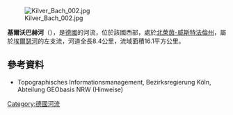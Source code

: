 {{Coord|52.200966|N|8.452842|E|display=title}}
[[Image:Kilver_Bach_002.jpg|right]]

'''基爾沃巴赫河'''（{{lang-de|Kilverbach}}），是[[德國|德國]]的河流，位於該國西部，處於[[北萊茵-威斯特法倫州|北萊茵-威斯特法倫州]]，屬於[[埃爾瑟河|埃爾瑟河]]的左支流，河道全長8.4公里，流域面積16.1平方公里。

==參考資料==
* Topographisches Informationsmanagement, Bezirksregierung Köln, Abteilung GEObasis NRW (Hinweise)

{{Germany-geo-stub}}
[[Category:德國河流|Category:德國河流]]
